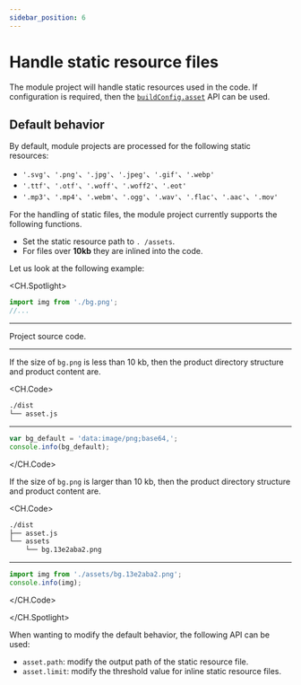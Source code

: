 ```yaml
---
sidebar_position: 6
---
```


# Handle static resource files

The module project will handle static resources used in the code. If configuration is required, then the [`buildConfig.asset`](/en/api/config/build-config#asset) API can be used.

## Default behavior

By default, module projects are processed for the following static resources:

- `'.svg'`、`'.png'`、`'.jpg'`、`'.jpeg'`、`'.gif'`、`'.webp'`
- `'.ttf'`、`'.otf'`、`'.woff'`、`'.woff2'`、`'.eot'`
- `'.mp3'`、`'.mp4'`、`'.webm'`、`'.ogg'`、`'.wav'`、`'.flac'`、`'.aac'`、`'.mov'`

For the handling of static files, the module project currently supports the following functions.

- Set the static resource path to `. /assets`.
- For files over **10kb** they are inlined into the code.

Let us look at the following example:

<CH.Spotlight>

```ts ./src/asset.ts
import img from './bg.png';
//...
```

---

Project source code.


---

If the size of `bg.png` is less than 10 kb, then the product directory structure and product content are.

<CH.Code>

```bash
./dist
└── asset.js
```

---

```js ./dist/asset.js
var bg_default = 'data:image/png;base64,';
console.info(bg_default);
```

</CH.Code>

If the size of `bg.png` is larger than 10 kb, then the product directory structure and product content are.

<CH.Code>

```bash
./dist
├── asset.js
└── assets
    └── bg.13e2aba2.png
```

---

```js ./dist/asset.js
import img from './assets/bg.13e2aba2.png';
console.info(img);
```

</CH.Code>

</CH.Spotlight>

When wanting to modify the default behavior, the following API can be used:

- `asset.path`: modify the output path of the static resource file.
- `asset.limit`: modify the threshold value for inline static resource files.

